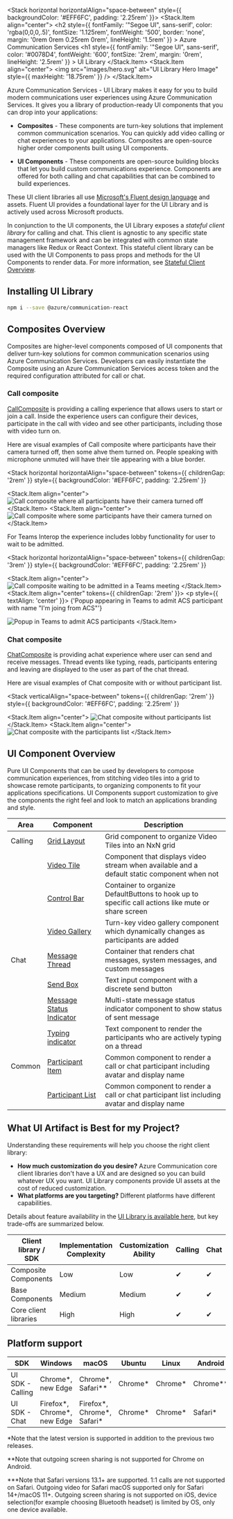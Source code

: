 
<Meta id="overview" title="Overview" />

<Stack horizontal horizontalAlign="space-between" style={{ backgroundColor: '#EFF6FC', padding: '2.25rem' }}>
  <Stack.Item align="center">
    <h2
      style={{
        fontFamily: '"Segoe UI", sans-serif',
        color: 'rgba(0,0,0,.5)',
        fontSize: '1.125rem',
        fontWeight: '500',
        border: 'none',
        margin: '0rem 0rem 0.25rem 0rem',
        lineHeight: '1.5rem'
      }}
    >
      Azure Communication Services
    </h2>
    <h1
      style={{
        fontFamily: '"Segoe UI", sans-serif',
        color: '#0078D4',
        fontWeight: '600',
        fontSize: '2rem',
        margin: '0rem',
        lineHeight: '2.5rem'
      }}
    >
      UI Library
    </h1>
  </Stack.Item>
  <Stack.Item align="center">
    <img src="images/hero.svg" alt="UI Library Hero Image" style={{ maxHeight: '18.75rem' }} />
  </Stack.Item>
</Stack>

Azure Communication Services - UI Library makes it easy for you to build modern communications user experiences using Azure Communication Services.
It gives you a library of production-ready UI components that you can drop into your applications:

- **Composites** - These components are turn-key solutions that implement common communication scenarios.
  You can quickly add video calling or chat experiences to your applications.
  Composites are open-source higher order components built using UI components.

- **UI Components** - These components are open-source building blocks that let you build custom communications experience.
  Components are offered for both calling and chat capabilities that can be combined to build experiences.

These UI client libraries all use [Microsoft's Fluent design language](https://developer.microsoft.com/fluentui/) and assets. Fluent UI provides a foundational layer for the UI Library and is actively used across Microsoft products.

In conjunction to the UI components, the UI Library exposes a _stateful client library_ for calling and chat.
This client is agnostic to any specific state management framework and can be integrated with common state managers like Redux or React Context.
This stateful client library can be used with the UI Components to pass props and methods for the UI Components to render data.
For more information, see [Stateful Client Overview](./?path=/story/statefulclient-overview--page).

## Installing UI Library

```bash
npm i --save @azure/communication-react
```

## Composites Overview

Composites are higher-level components composed of UI components that deliver turn-key solutions for common communication scenarios using Azure Communication Services.
Developers can easily instantiate the Composite using an Azure Communication Services access token and the required configuration attributed for call or chat.

### Call composite

[CallComposite](./?path=/story/composites-call-basicexample--basic-example) is providing a calling experience that allows users to start or join a call. Inside the experience users can configure their
devices, participate in the call with video and see other participants, including those with video turn on.

Here are visual examples of Call composite where participants have their camera turned off, then some ahve them turned on.
People speaking with microphone unmuted will have their tile appearing with a blue border.

<Stack
  horizontal
  horizontalAlign="space-between"
  tokens={{ childrenGap: '2rem' }}
  style={{ backgroundColor: '#EFF6FC', padding: '2.25rem' }}
>
  <Stack.Item align="center">
    <img
      src="images/callComposite_CamerasOff.png"
      alt="Call composite where all participants have their camera turned off"
    />
  </Stack.Item>
  <Stack.Item align="center">
    <img
      src="images/callComposite_CamerasOn.png"
      alt="Call composite where some participants have their camera turned on"
    />
  </Stack.Item>
</Stack>

For Teams Interop the experience includes lobby functionality for user to wait to be admitted.

<Stack
  horizontal
  horizontalAlign="space-between"
  tokens={{ childrenGap: '3rem' }}
  style={{ backgroundColor: '#EFF6FC', padding: '2.25rem' }}
>
  <Stack.Item align="center">
    <img
      src="images/callComposite_TeamsInterop_WaitingLobby.png"
      alt="Call composite waiting to be admitted in a Teams meeting"
    />
  </Stack.Item>
  <Stack.Item align="center" tokens={{ childrenGap: '2rem' }}>
    <p style={{ textAlign: 'center' }}>
      {'Popup appearing in Teams to admit ACS participant with name "I\'m joing from ACS"'}
    </p>
    <img
      src="images/callComposite_TeamsInterop_AdmissionFromTeams.png"
      alt="Popup in Teams to admit ACS participants"
    />
  </Stack.Item>
</Stack>

### Chat composite

[ChatComposite](./?path=/story/composites-chat-basicexample--basic-example) is providing achat experience where user can send and receive
messages. Thread events like typing, reads, participants entering and leaving are displayed to the user as part of the chat thread.

Here are visual examples of Chat composite with or without participant list.

<Stack
  verticalAlign="space-between"
  tokens={{ childrenGap: '2rem' }}
  style={{ backgroundColor: '#EFF6FC', padding: '2.25rem' }}
>
  <Stack.Item align="center">
    <img src="images/chatComposite_WithParticipantsList.png" alt="Chat composite without participants list" />
  </Stack.Item>
  <Stack.Item align="center">
    <img src="images/chatComposite_NoParticipantsList.png" alt="Chat composite with the participants list" />
  </Stack.Item>
</Stack>

## UI Component Overview

Pure UI Components that can be used by developers to compose communication experiences, from stitching video tiles into a grid to showcase remote participants, to organizing components to fit your applications specifications.
UI Components support customization to give the components the right feel and look to match an applications branding and style.

| Area    | Component                                                                                                 | Description                                                                                        |
| ------- | --------------------------------------------------------------------------------------------------------- | -------------------------------------------------------------------------------------------------- |
| Calling | [Grid Layout](./?path=/story/ui-components-gridlayout--grid-layout)                                       | Grid component to organize Video Tiles into an NxN grid                                            |
|         | [Video Tile](./?path=/story/ui-components-videotile--video-tile)                                          | Component that displays video stream when available and a default static component when not        |
|         | [Control Bar](./?path=/story/ui-components-controlbar--control-bar)                                       | Container to organize DefaultButtons to hook up to specific call actions like mute or share screen |
|         | [Video Gallery](./?path=/story/ui-components-videogallery--video-gallery)                                 | Turn-key video gallery component which dynamically changes as participants are added               |
| Chat    | [Message Thread](./?path=/story/ui-components-messagethread--message-thread)                              | Container that renders chat messages, system messages, and custom messages                         |
|         | [Send Box](./?path=/story/ui-components-sendbox--send-box)                                                | Text input component with a discrete send button                                                   |
|         | [Message Status Indicator](./?path=/story/ui-components-messagestatusindicator--message-status-indicator) | Multi-state message status indicator component to show status of sent message                      |
|         | [Typing indicator](./?path=/story/ui-components-typingindicator--typing-indicator)                        | Text component to render the participants who are actively typing on a thread                      |
| Common  | [Participant Item](./?path=/story/ui-components-participantitem--participant-item)                        | Common component to render a call or chat participant including avatar and display name            |
|         | [Participant List](./?path=/story/ui-components-participantlist--participant-list)                        | Common component to render a call or chat participant list including avatar and display name       |

## What UI Artifact is Best for my Project?

Understanding these requirements will help you choose the right client library:

- **How much customization do you desire?** Azure Communication core client libraries don't have a UX and are designed so you can build whatever UX you want. UI Library components provide UI assets at the cost of reduced customization.
- **What platforms are you targeting?** Different platforms have different capabilities.

Details about feature availability in the [UI Library is available here](./?path=/story/usecases--page), but key trade-offs are summarized below.

| Client library / SDK  | Implementation Complexity | Customization Ability | Calling | Chat | [Teams Interop](https://docs.microsoft.com/azure/communication-services/concepts/teams-interop) |
| --------------------- | ------------------------- | --------------------- | ------- | ---- | ----------------------------------------------------------------------------------------------- |
| Composite Components  | Low                       | Low                   | ✔       | ✔    | ✔                                                                                               |
| Base Components       | Medium                    | Medium                | ✔       | ✔    | ✔                                                                                               |
| Core client libraries | High                      | High                  | ✔       | ✔    | ✔                                                                                               |

## Platform support

| SDK              | Windows                       | macOS                         | Ubuntu   | Linux    | Android    | iOS          |
| ---------------- | ----------------------------- | ----------------------------- | -------- | -------- | ---------- | ------------ |
| UI SDK - Calling | Chrome\*, new Edge            | Chrome\*, Safari\*\*          | Chrome\* | Chrome\* | Chrome\*\* | Safari\*\*\* |
| UI SDK - Chat    | Firefox\*, Chrome\*, new Edge | Firefox\*, Chrome\*, Safari\* | Chrome\* | Chrome\* | Safari\*   |

\*Note that the latest version is supported in addition to the
previous two releases.

\*\*Note that outgoing screen sharing is not supported for Chrome on Android.

\*\*\*Note that Safari versions 13.1+ are supported. 1:1 calls are not supported on Safari. Outgoing video for Safari
macOS supported only for Safari 14+/macOS 11+. Outgoing screen sharing
is not supported on iOS, device selection(for example choosing Bluetooth headset) is limited by OS, only one device available.
